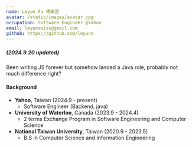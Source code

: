 ```yaml
---
name: Leyun Fu 傅樂芸
avatar: /static/images/avatar.jpg
occupation: Software Engineer @Yahoo
email: leyunswiss@gmail.com
github: https://github.com/leyunn
---
```


##### (2024.9.20 updated)

Been writing JS forever but somehow landed a Java role, probably not much difference right?

#### Background
- **Yahoo**, Taiwan (2024.9 - present)
  - Software Engineer (Backend, java)
- **University of Waterloo**, Canada (2023.9 - 2024.4)
  - 2 terms Exchange Program in Software Engineering and Computer Science
- **National Taiwan University**, Taiwan (2020.9 - 2023.5)
  - B.S in Computer Science and Information Engineering

